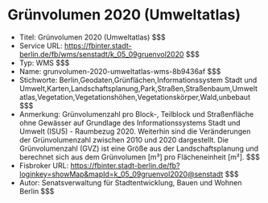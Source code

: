 # Grünvolumen 2020 (Umweltatlas)
- Titel: Grünvolumen 2020 (Umweltatlas) $$$
- Service URL: https://fbinter.stadt-berlin.de/fb/wms/senstadt/k_05_09gruenvol2020 $$$
- Typ: WMS $$$
- Name: grunvolumen-2020-umweltatlas-wms-8b9436af $$$
- Stichworte: Berlin,Geodaten,Grünflächen,Informationssystem Stadt und Umwelt,Karten,Landschaftsplanung,Park,Straßen,Straßenbaum,Umweltatlas,Vegetation,Vegetationshöhen,Vegetationskörper,Wald,unbebaut $$$
- Anmerkung: Grünvolumenzahl pro Block-, Teilblock und Straßenfläche ohne Gewässer auf Grundlage des Informationssystems Stadt und Umwelt (ISU5) - Raumbezug 2020. Weiterhin sind die Veränderungen der Grünvolumenzahl zwischen 2010 und 2020 dargestellt. Die Grünvolumenzahl (GVZ) ist eine Größe aus der Landschaftsplanung und berechnet sich aus dem Grünvolumen [m³] pro Flächeneinheit [m²]. $$$
- Fisbroker URL: https://fbinter.stadt-berlin.de/fb?loginkey=showMap&mapId=k_05_09gruenvol2020@senstadt $$$
- Autor: Senatsverwaltung für Stadtentwicklung, Bauen und Wohnen Berlin $$$
